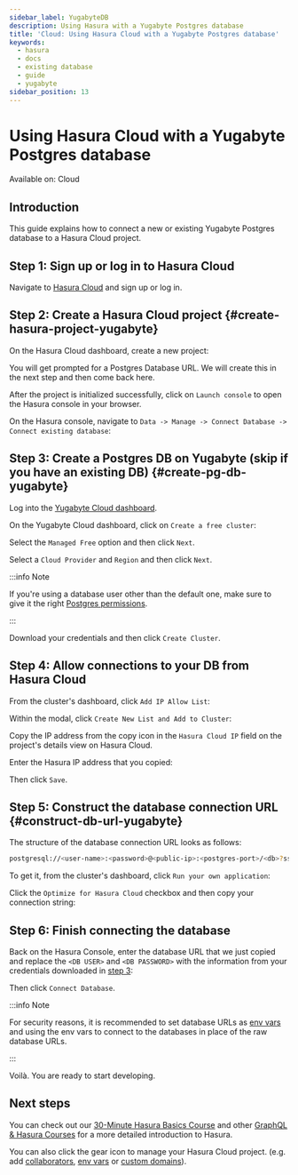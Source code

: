 ```yaml
---
sidebar_label: YugabyteDB
description: Using Hasura with a Yugabyte Postgres database
title: 'Cloud: Using Hasura Cloud with a Yugabyte Postgres database'
keywords:
  - hasura
  - docs
  - existing database
  - guide
  - yugabyte
sidebar_position: 13
---
```



# Using Hasura Cloud with a Yugabyte Postgres database

<div className='badge badge--primary heading-badge'>Available on: Cloud</div>

## Introduction

This guide explains how to connect a new or existing Yugabyte Postgres database to a Hasura Cloud project.

## Step 1: Sign up or log in to Hasura Cloud

Navigate to [Hasura Cloud](https://cloud.hasura.io/signup/?pg=docs&plcmt=body&cta=navigate-to-hasura-cloud&tech=default)
and sign up or log in.

## Step 2: Create a Hasura Cloud project {#create-hasura-project-yugabyte}

On the Hasura Cloud dashboard, create a new project:

<Thumbnail src='/img/cloud-dbs/create-hasura-cloud-project.png' alt='Create Hasura Cloud project' width='1000px' />

You will get prompted for a Postgres Database URL. We will create this in the next step and then come back here.

After the project is initialized successfully, click on `Launch console` to open the Hasura console in your browser.

On the Hasura console, navigate to `Data -> Manage -> Connect Database -> Connect existing database`:

<Thumbnail src='/img/cloud-dbs/existing-db-setup.png' alt='Hasura Cloud database setup' width='700px' />

## Step 3: Create a Postgres DB on Yugabyte (skip if you have an existing DB) {#create-pg-db-yugabyte}

Log into the [Yugabyte Cloud dashboard](https://cloud.yugabyte.com/login).

On the Yugabyte Cloud dashboard, click on `Create a free cluster`:

<Thumbnail src='/img/cloud-dbs/yugabyte/yb-step-2.png' alt='Create cluster on Yugabyte' width='1000px' />

Select the `Managed Free` option and then click `Next`.

<Thumbnail src='/img/cloud-dbs/yugabyte/yb-step-3a.png' alt='Managed Free cluster on Yugabyte' width='1000px' />

Select a `Cloud Provider` and `Region` and then click `Next`.

<Thumbnail src='/img/cloud-dbs/yugabyte/yb-step-3b.png' alt='Cloud Provider and Region on Yugabyte' width='1000px' />

:::info Note

If you're using a database user other than the default one, make sure to give it the right
[Postgres permissions](/deployment/postgres-requirements.mdx#managed-pg-permissions).

:::

Download your credentials and then click `Create Cluster`.

<Thumbnail
  src='/img/cloud-dbs/yugabyte/yb-step-3c.png'
  alt='Create cluster on Yugabyte after downloading credentials'
  width='1000px'
/>

## Step 4: Allow connections to your DB from Hasura Cloud

From the cluster's dashboard, click `Add IP Allow List`:

<Thumbnail src='/img/cloud-dbs/yugabyte/yb-step-3d.png' alt='Add IP Allow List on Yugabyte' width='1000px' />

Within the modal, click `Create New List and Add to Cluster`:

<Thumbnail
  src='/img/cloud-dbs/yugabyte/yb-step-3e.png'
  alt='Create New List and Add to Cluster on Yugabyte'
  width='1000px'
/>

Copy the IP address from the copy icon in the `Hasura Cloud IP` field on the project's details view on Hasura Cloud.

<Thumbnail src='/img/projects/hasura-cloud-ip.png' alt='Hasura Cloud IP field' />

Enter the Hasura IP address that you copied:

<Thumbnail
  src='/img/cloud-dbs/yugabyte/yb-step-3f.png'
  alt='Add Hasura IP to database in Allow List on Yugabyte'
  width='700px'
/>

Then click `Save`.

## Step 5: Construct the database connection URL {#construct-db-url-yugabyte}

The structure of the database connection URL looks as follows:

```bash
postgresql://<user-name>:<password>@<public-ip>:<postgres-port>/<db>?ssl=true&sslmode=require
```

To get it, from the cluster's dashboard, click `Run your own application`:

<Thumbnail
  src='/img/cloud-dbs/yugabyte/yb-step-3g.png'
  alt='Run your own application on clutser dashboard'
  width='700px'
/>

Click the `Optimize for Hasura Cloud` checkbox and then copy your connection string:

<Thumbnail
  src='/img/cloud-dbs/yugabyte/yb-step-3h.png'
  alt='Copy connection string on cluster dashboard'
  width='1000px'
/>

## Step 6: Finish connecting the database

Back on the Hasura Console, enter the database URL that we just copied and replace the `<DB USER>` and `<DB PASSWORD>`
with the information from your credentials downloaded in [step 3](#create-pg-db-yugabyte):

<Thumbnail src='/img/cloud-dbs/yugabyte/yb-step-3i.png' alt='Database setup' width='600px' />

Then click `Connect Database`.

:::info Note

For security reasons, it is recommended to set database URLs as [env vars](/projects/env-vars.mdx) and using the env
vars to connect to the databases in place of the raw database URLs.

:::

Voilà. You are ready to start developing.

<Thumbnail src='/img/cloud-dbs/hasura-console.png' alt='Hasura console' width='1100px' />

## Next steps

You can check out our [30-Minute Hasura Basics Course](https://hasura.io/learn/graphql/hasura/introduction/) and other
[GraphQL & Hasura Courses](https://hasura.io/learn/) for a more detailed introduction to Hasura.

You can also click the gear icon to manage your Hasura Cloud project. (e.g. add
[collaborators](/projects/collaborators.mdx), [env vars](/projects/env-vars.mdx) or
[custom domains](/projects/domains.mdx)).

<Thumbnail src='/img/getting-started/project-manage.png' alt='Project actions' width='860px' />
